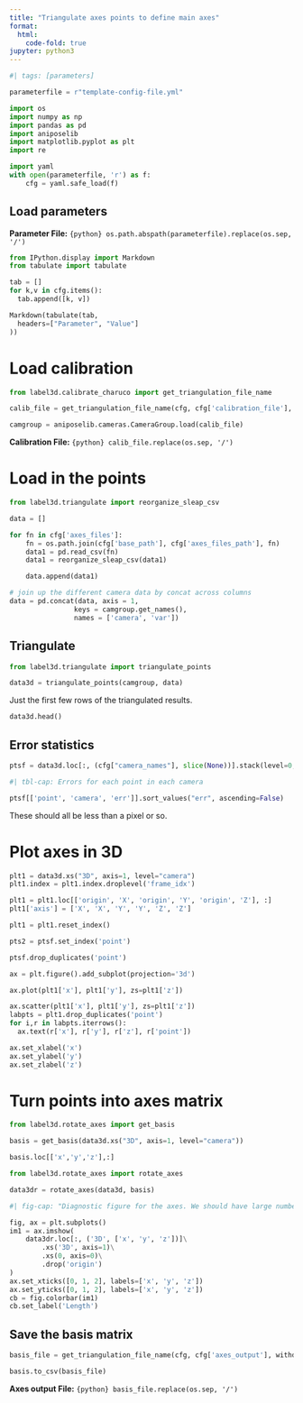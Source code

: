 ```yaml
---
title: "Triangulate axes points to define main axes"
format:
  html:
    code-fold: true
jupyter: python3
---
```



```python
#| tags: [parameters]

parameterfile = r"template-config-file.yml"
```

```python
import os
import numpy as np
import pandas as pd
import aniposelib
import matplotlib.pyplot as plt
import re
```


```python
import yaml
with open(parameterfile, 'r') as f:
    cfg = yaml.safe_load(f)
```

## Load parameters

**Parameter File:** `{python} os.path.abspath(parameterfile).replace(os.sep, '/')`

```python
from IPython.display import Markdown
from tabulate import tabulate

tab = []
for k,v in cfg.items():
  tab.append([k, v])

Markdown(tabulate(tab,
  headers=["Parameter", "Value"]
))
```

# Load calibration

```python
from label3d.calibrate_charuco import get_triangulation_file_name

calib_file = get_triangulation_file_name(cfg, cfg['calibration_file'], withdate=False)

camgroup = aniposelib.cameras.CameraGroup.load(calib_file)
```

**Calibration File:** `{python} calib_file.replace(os.sep, '/')`

# Load in the points

```python
from label3d.triangulate import reorganize_sleap_csv

data = []

for fn in cfg['axes_files']:
    fn = os.path.join(cfg['base_path'], cfg['axes_files_path'], fn)
    data1 = pd.read_csv(fn)
    data1 = reorganize_sleap_csv(data1)

    data.append(data1)

# join up the different camera data by concat across columns
data = pd.concat(data, axis = 1, 
                keys = camgroup.get_names(), 
                names = ['camera', 'var'])
```


## Triangulate

```python
from label3d.triangulate import triangulate_points

data3d = triangulate_points(camgroup, data)
```


Just the first few rows of the triangulated results.

```python
data3d.head()
```


## Error statistics

```python
ptsf = data3d.loc[:, (cfg["camera_names"], slice(None))].stack(level=0, future_stack=True).reset_index()
```

```python
#| tbl-cap: Errors for each point in each camera

ptsf[['point', 'camera', 'err']].sort_values("err", ascending=False)
```

These should all be less than a pixel or so.

# Plot axes in 3D

```python
plt1 = data3d.xs("3D", axis=1, level="camera")
plt1.index = plt1.index.droplevel('frame_idx')

plt1 = plt1.loc[['origin', 'X', 'origin', 'Y', 'origin', 'Z'], :]
plt1['axis'] = ['X', 'X', 'Y', 'Y', 'Z', 'Z']

plt1 = plt1.reset_index()
```

```python
pts2 = ptsf.set_index('point')

ptsf.drop_duplicates('point')
```

```python
ax = plt.figure().add_subplot(projection='3d')

ax.plot(plt1['x'], plt1['y'], zs=plt1['z'])

ax.scatter(plt1['x'], plt1['y'], zs=plt1['z'])
labpts = plt1.drop_duplicates('point')
for i,r in labpts.iterrows():
  ax.text(r['x'], r['y'], r['z'], r['point'])

ax.set_xlabel('x')
ax.set_ylabel('y')
ax.set_zlabel('z')
```

# Turn points into axes matrix


```python
from label3d.rotate_axes import get_basis

basis = get_basis(data3d.xs("3D", axis=1, level="camera"))
```

```python
basis.loc[['x','y','z'],:]
```

```python
from label3d.rotate_axes import rotate_axes

data3dr = rotate_axes(data3d, basis)
```


```python
#| fig-cap: "Diagnostic figure for the axes. We should have large numbers in the diagonal, indeally all positive, and close to zero everywhere else. If there are negative numbers in the diagonal, it means the original axes points were left handed and it flipped one axis."

fig, ax = plt.subplots()
im1 = ax.imshow(
    data3dr.loc[:, ('3D', ['x', 'y', 'z'])]\
        .xs('3D', axis=1)\
        .xs(0, axis=0)\
        .drop('origin')
)
ax.set_xticks([0, 1, 2], labels=['x', 'y', 'z'])
ax.set_yticks([0, 1, 2], labels=['x', 'y', 'z'])
cb = fig.colorbar(im1)
cb.set_label('Length')
```

## Save the basis matrix


```python
basis_file = get_triangulation_file_name(cfg, cfg['axes_output'], withdate=False)

basis.to_csv(basis_file)
```

**Axes output File:** `{python} basis_file.replace(os.sep, '/')`
